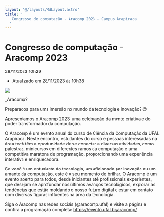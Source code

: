 ```yaml
---
layout: '@/layouts/MdLayout.astro'
title: '
   Congresso de computação - Aracomp 2023 — Campus Arapiraca
  '
---
```




Congresso de computação - Aracomp 2023
======================================







  


 28/11/2023 10h29
 

 - Atualizado em 28/11/2023 às 10h38
 










[![](https://arapiraca.ufal.br/graduacao/ciencia-da-computacao/institucional/informes/aracomp-2023/@@images/29da7caa-774e-44c9-9cc6-9dd605f62f2f.png)](https://arapiraca.ufal.br/graduacao/ciencia-da-computacao/institucional/informes/aracomp-2023/@@images/c2e87e51-bd90-479b-b6e2-25160aef4866.png)



 \_Aracomp?
 



 Preparados para uma imersão no mundo da tecnologia e inovação? 😍
 



 Apresentamos o Aracomp 2023, uma celebração da mente criativa e do poder transformador da computação.
 



 O Aracomp é um evento anual do curso de Ciência da Computação da UFAL Arapiraca. Neste encontro, estudantes do curso e pessoas interessadas na área tech têm a oportunidade de se conectar a diversas atividades, como palestras, minicursos em diferentes ramos da computação e uma competitiva maratona de programação, proporcionando uma experiência interativa e enriquecedora.
   

 Se você é um entusiasta da tecnologia, um aficionado por inovação ou um amante da computação, este é o seu momento de brilhar. O Aracomp é um evento aberto para todos, desde iniciantes até profissionais experientes, que desejam se aprofundar nos últimos avanços tecnológicos, explorar as tendências que estão moldando o nosso futuro digital e estar em contato com diversas figuras influentes na área da tecnologia.
 







 Siga o Aracomp nas redes sociais (@aracomp.ufal) e visite a página e confira a programação completa:
 https://evento.ufal.br/aracomp/
















